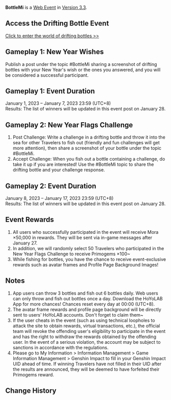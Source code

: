 {{Event
|name              = BottleMi
|image             = BottleMi.png
|type              = Web
|group             = Submission
|time_known        = yes
|time_start        = 2023-01-01 12:00:00
|time_start_offset = GMT+8
|time_end          = 2023-01-17 23:59:59
|time_end_offset   = GMT+8
|link              = https://www.hoyolab.com/article/14710890
|link2             = https://act.hoyolab.com/bbs/event/epiaol0820v2/index.html
|link2name         = Event Page
}}
{{Description|Olah! Hello, Travelers~<br>During your adventures in Teyvat, have you ever come across any commissions related to drifting bottles?<br>I think you're no stranger to the drifting bottle gameplay mode! So I want to post a commission today: New Year's Drifting Bottle Challenge!}}
'''BottleMi''' is a [[Web Event]] in [[Version 3.3]].

==Access the Drifting Bottle Event==
[https://act.hoyolab.com/bbs/event/epiaol0820v2/index.html?hyl_presentation_style=fullscreen Click to enter the world of drifting bottles >>]

==Gameplay 1: New Year Wishes==
Publish a post under the topic #BottleMi sharing a screenshot of drifting bottles with your New Year's wish or the ones you answered, and you will be considered a successful participant.

==Gameplay 1: Event Duration==
January 1, 2023 – January 7, 2023 23:59 (UTC+8)<br>
Results: The list of winners will be updated in this event post on January 28.

==Gameplay 2: New Year Flags Challenge==
# Post Challenge: Write a challenge in a drifting bottle and throw it into the sea for other Travelers to fish out (friendly and fun challenges will get more attention), then share a screenshot of your bottle under the topic #BottleMi.
# Accept Challenge: When you fish out a bottle containing a challenge, do take it up if you are interested! Use the #BottleMi topic to share the drifting bottle and your challenge response.

==Gameplay 2: Event Duration==
January 8, 2023 – January 17, 2023 23:59 (UTC+8)<br>
Results: The list of winners will be updated in this event post on January 28.

==Event Rewards==
# All users who successfully participated in the event will receive Mora ×50,000 in rewards. They will be sent via in-game messages after January 27.
# In addition, we will randomly select 50 Travelers who participated in the New Year Flags Challenge to receive Primogems ×100~
# While fishing for bottles, you have the chance to receive event-exclusive rewards such as avatar frames and Profile Page Background Images!

==Notes==
# App users can throw 3 bottles and fish out 6 bottles daily. Web users can only throw and fish out bottles once a day. Download the HoYoLAB App for more chances! Chances reset every day at 00:00 (UTC+8).
# The avatar frame rewards and profile page background will be directly sent to users' HoYoLAB accounts. Don't forget to claim them~
# If the user cheats in the event (such as using technical loopholes to attack the site to obtain rewards, virtual transactions, etc.), the official team will revoke the offending user's eligibility to participate in the event and has the right to withdraw the rewards obtained by the offending user. In the event of a serious violation, the account may be subject to sanctions in accordance with the regulations.
# Please go to My Information > Information Management > Game Information Management > Genshin Impact to fill in your Genshin Impact UID ahead of time. If winning Travelers have not filled in their UID after the results are announced, they will be deemed to have forfeited their Primogems reward.

==Change History==
{{Change History|3.3}}
